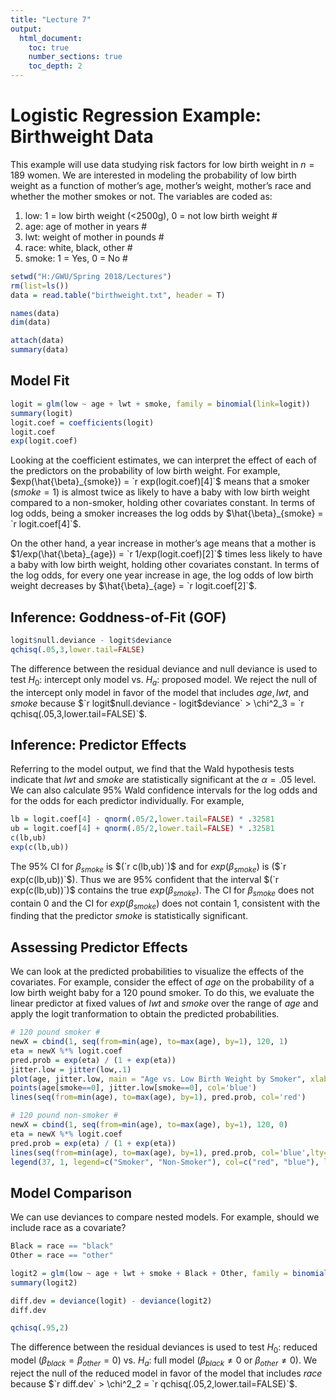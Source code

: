 ```yaml
---
title: "Lecture 7"
output:
  html_document:
    toc: true
    number_sections: true
    toc_depth: 2
---
```


# Logistic Regression Example: Birthweight Data

This example will use data studying risk factors for low birth weight in $n=189$ women.  We are interested in modeling the probability of low birth weight as a function of mother's age, mother's weight, mother's race and whether the mother smokes or not.  The variables are coded as:

1. low: 1 = low birth weight (<2500g), 0 = not low birth weight #
2. age: age of mother in years #
3. lwt: weight of mother in pounds #
4. race: white, black, other #
5. smoke: 1 = Yes, 0 = No #

```r
setwd("H:/GWU/Spring 2018/Lectures")
rm(list=ls())
data = read.table("birthweight.txt", header = T)

names(data)
dim(data)

attach(data)
summary(data)
```

## Model Fit

```r
logit = glm(low ~ age + lwt + smoke, family = binomial(link=logit))
summary(logit)
logit.coef = coefficients(logit)
logit.coef
exp(logit.coef)
```

Looking at the coefficient estimates, we can interpret the effect of each of the predictors on the probability of low birth weight.  For example, $exp(\hat{\beta}_{smoke}) = `r exp(logit.coef)[4]`$ means that a smoker ($smoke = 1$) is almost twice as likely to have a baby with low birth weight compared to a non-smoker, holding other covariates constant.  In terms of log odds, being a smoker increases the log odds by $\hat{\beta}_{smoke} = `r logit.coef[4]`$.

On the other hand, a year increase in mother's age means that a mother is $1/exp(\hat{\beta}_{age}) = `r 1/exp(logit.coef)[2]`$ times less likely to have a baby with low birth weight, holding other covariates constant.  In terms of the log odds, for every one year increase in age, the log odds of low birth weight decreases by $\hat{\beta}_{age} = `r logit.coef[2]`$.

## Inference: Goddness-of-Fit (GOF)

```r
logit$null.deviance - logit$deviance
qchisq(.05,3,lower.tail=FALSE)
```

The difference between the residual deviance and null deviance is used to test $H_0:$ intercept only model vs. $H_a:$ proposed model.  We reject the null of the intercept only model in favor of the model that includes $age, lwt,$ and $smoke$ because $`r logit$null.deviance - logit$deviance` > \chi^2_3 = `r qchisq(.05,3,lower.tail=FALSE)`$.

## Inference: Predictor Effects

Referring to the model output, we find that the Wald hypothesis tests indicate that $lwt$ and $smoke$ are statistically significant at the $\alpha=.05$ level.  We can also calculate 95\% Wald confidence intervals for the log odds and for the odds for each predictor individually.  For example,

```r
lb = logit.coef[4] - qnorm(.05/2,lower.tail=FALSE) * .32581
ub = logit.coef[4] + qnorm(.05/2,lower.tail=FALSE) * .32581
c(lb,ub)
exp(c(lb,ub))
```

The 95\% CI for $\beta_{smoke}$ is $(`r c(lb,ub)`)$ and for $exp(\beta_{smoke})$ is ($`r exp(c(lb,ub))`$).  Thus we are 95\% confident that the interval $(`r exp(c(lb,ub))`)$ contains the true $exp(\beta_{smoke})$. The CI for $\beta_{smoke}$ does not contain $0$ and the CI for $exp(\beta_{smoke})$ does not contain $1$, consistent with the finding that the predictor $smoke$ is statistically significant.

## Assessing Predictor Effects

We can look at the predicted probabilities to visualize the effects of the covariates.  For example, consider the effect of $age$ on the probability of a low birth weight baby for a 120 pound smoker.  To do this, we evaluate the linear predictor at fixed values of $lwt$ and $smoke$ over the range of $age$ and apply the logit tranformation to obtain the predicted probabilities.

```r
# 120 pound smoker #
newX = cbind(1, seq(from=min(age), to=max(age), by=1), 120, 1)
eta = newX %*% logit.coef
pred.prob = exp(eta) / (1 + exp(eta))
jitter.low = jitter(low,.1)
plot(age, jitter.low, main = "Age vs. Low Birth Weight by Smoker", xlab = "Mother's Age", ylab = "Low Birth Weight Predicted Probability",col='red')
points(age[smoke==0], jitter.low[smoke==0], col='blue') 
lines(seq(from=min(age), to=max(age), by=1), pred.prob, col='red')

# 120 pound non-smoker #
newX = cbind(1, seq(from=min(age), to=max(age), by=1), 120, 0)
eta = newX %*% logit.coef
pred.prob = exp(eta) / (1 + exp(eta))
lines(seq(from=min(age), to=max(age), by=1), pred.prob, col='blue',lty=2)
legend(37, 1, legend=c("Smoker", "Non-Smoker"), col=c("red", "blue"), lty=1:2, cex=.75)
```

## Model Comparison

We can use deviances to compare nested models.  For example, should we include race as a covariate?

```r
Black = race == "black"
Other = race == "other"

logit2 = glm(low ~ age + lwt + smoke + Black + Other, family = binomial(link=logit))
summary(logit2)

diff.dev = deviance(logit) - deviance(logit2)
diff.dev

qchisq(.95,2)
```

The difference between the residual deviances is used to test $H_0:$ reduced model ($\beta_{black}=\beta_{other} = 0$) vs. $H_a:$ full model ($\beta_{black}\neq0$ or $\beta_{other} \neq 0$).  We reject the null of the reduced model in favor of the model that includes $race$ because $`r diff.dev` > \chi^2_2 = `r qchisq(.05,2,lower.tail=FALSE)`$.

